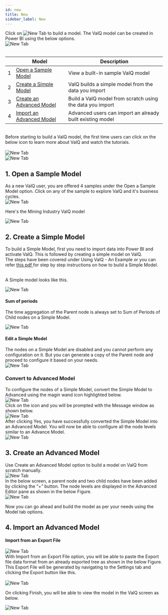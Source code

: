 ```yaml
---
id: new
title: New
sidebar_label: New
---
```



<div style={{textAlign: 'justify'}}>
Click on <img alt="New Tab" src={useBaseUrl('/doc-images/model/new icon.png')} width={58} height={35} /> to build a model.
The ValQ model can be created in Power BI using the below options.
</ div> <br />

<div style={{textAlign: 'center'}}>
  <Zoom>
<img alt="New Tab" src={useBaseUrl('/doc-images/model/new1.png')} />
  </Zoom>
</div> <br />

<div style={{textAlign: 'justify'}} className="table-center">

|   | Model                            | Description                                                                                                                                                                                                                                                                                                                                                                                                                                                |
|---|----------------------------------|---------------------------------------------------------------------------------------|
| 1 | [Open a Sample Model](#1-open-a-sample-model)           | View a built-in sample ValQ model  |
| 2 | [Create a Simple Model](#2-create-a-simple-model)       | ValQ builds a simple model from the data you import  |
| 3 | [Create an Advanced Model](#3-create-an-advanced-model) | Build a ValQ model from scratch using the data you import  |
| 4 | [Import an Advanced Model](#4-import-an-advanced-model) | Advanced users can import an already built existing model  |

</div> <br />

<div style={{textAlign: 'justify'}}>
Before starting to build a ValQ model, the first time users can click on the below icon to learn more about ValQ and watch the tutorials.
</div> <br />

<div style={{textAlign: 'center'}}>
  <Zoom>
<img alt="New Tab" src={useBaseUrl('/doc-images/model/new21.png')}/>
  </Zoom>
</div>

<div style={{textAlign: 'center'}}>
  <Zoom>
<img alt="New Tab" src={useBaseUrl('/doc-images/model/new22.png')}/>
  </Zoom>
</div>

## 1. Open a Sample Model

<div style={{textAlign: 'justify'}}>
As a new ValQ user, you are offered 4 samples under the Open a Sample Model option. 
Click on any of the sample to explore ValQ and it's business cycles. 
</ div> <br />

<div style={{textAlign: 'center'}}>
  <Zoom>
<img alt="New Tab" src={useBaseUrl('/doc-images/model/new2.png')} />
  </Zoom>
</ div> <br />

Here's the Mining Industry ValQ model

<div style={{textAlign: 'center'}}>
  <Zoom>
<img alt="New Tab" src={useBaseUrl('/doc-images/model/new3.png')} />
  </Zoom>
</ div>

## 2. Create a Simple Model

<div style={{textAlign: 'justify'}}>
To build a Simple Model, first you need to import data into Power BI and activate ValQ. This is followed by creating a
simple model on ValQ.
</ div> <br />

<div style={{textAlign: 'justify'}}>
The steps have been covered under <Link to={useBaseUrl('docs/intro/model')}> Using ValQ - An Example </Link> 
or you can refer <a href="https://valq.com/wp-content/uploads/valq-for-microsoft-power-bi-beginners-tutorial.pdf" target="_blank"> this pdf </a> 
 for step by step instructions on how to build a Simple Model. <br />
</ div> <br />

A Simple model looks like this.

<div style={{textAlign: 'center'}}>
  <Zoom>
<img alt="New Tab" src={useBaseUrl('/doc-images/model/new4.png')} />
  </Zoom>
</ div>

#### Sum of periods

The time aggregation of the Parent node is always set to Sum of Periods of Child nodes on a Simple Model.

<div style={{textAlign: 'center'}}>
  <Zoom>
<img alt="New Tab" src={useBaseUrl('/doc-images/model/new17.png')} />
  </Zoom>
</ div>

#### Edit a Simple Model

<div style={{textAlign: 'justify'}}>
The nodes on a Simple Model are disabled and you cannot perform any configuration on it. 
But you can generate a copy of the Parent node and proceed to configure it based on your needs.
</ div> <br />

<div style={{textAlign: 'center'}}>
  <Zoom>
<img alt="New Tab" src={useBaseUrl('/doc-images/model/new11.png')} />
  </Zoom>
</ div>

### Convert to Advanced Model 

<div style={{textAlign: 'justify'}}>
To configure the nodes of a Simple Model, convert the Simple Model to Advanced using the magin wand icon highlighted below.
</ div> <br />

<div style={{textAlign: 'center'}}>
  <Zoom>
<img alt="New Tab" src={useBaseUrl('/doc-images/model/new13.png')} />
  </Zoom>
</ div> <br />  

<div style={{textAlign: 'justify'}}>
Click on the icon and you will be prompted with the Message window as shown below.
</ div> <br />

<div style={{textAlign: 'center'}}>
  <Zoom>
<img alt="New Tab" src={useBaseUrl('/doc-images/model/new14.png')} />
  </Zoom>
</ div> <br />

<div style={{textAlign: 'justify'}}>
After clicking Yes, you have successfully converted the Simple Model into an Advanced Model.
You will now be able to configure all the node levels similar to an Advance Model.
</ div> <br />

<div style={{textAlign: 'center'}}>
  <Zoom>
<img alt="New Tab" src={useBaseUrl('/doc-images/model/new15.png')} />
  </Zoom>
</ div> <br />

## 3. Create an Advanced Model

<div style={{textAlign: 'justify'}}>
Use Create an Advanced Model option to build a model on ValQ from scratch manually. 
</ div> <br />

<div style={{textAlign: 'center'}}>
  <Zoom>
<img alt="New Tab" src={useBaseUrl('/doc-images/model/new18.png')} />
  </Zoom>
</ div> <br />

<div style={{textAlign: 'justify'}}>
In the below screen, a parent node and two child nodes have been added by clicking the “+” button.
The node levels are displayed in the Advanced Editor pane as shown in the below Figure.
</ div> <br />

<div style={{textAlign: 'center'}}>
  <Zoom>
<img alt="New Tab" src={useBaseUrl('/doc-images/model/new19.png')} />
  </Zoom>
</ div> <br />

Now you can go ahead and build the model as per your needs using the Model tab options.

## 4. Import an Advanced Model

#### Import from an Export File

<div style={{textAlign: 'center'}}>
  <Zoom>
<img alt="New Tab" src={useBaseUrl('/doc-images/model/new20.png')} />
  </Zoom>
</ div> <br />

<div style={{textAlign: 'justify'}}>
With Import from an Export File option, you will be able to
paste the Export file data format from an already exported tree as
shown in the below Figure. This Export File will be generated by
navigating to the Settings tab and clicking the Export button like <Link to={useBaseUrl('docs/model/general#1-export')}> this</Link>.
</div> <br /> 

<div style={{textAlign: 'center'}}>
  <Zoom>
<img alt="New Tab" src={useBaseUrl('/doc-images/model/new23.png')} />
  </Zoom>
</ div> <br />

On clicking Finish, you will be able to view the model in the ValQ screen as below.

<div style={{textAlign: 'center'}}>
  <Zoom>
<img alt="New Tab" src={useBaseUrl('/doc-images/model/new24.png')} />
  </Zoom>
</ div> <br />
